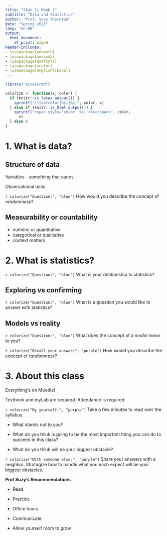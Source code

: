 ```yaml
---
title: "Stat 11 Week 1"
subtitle: "Data and Statistics" 
author: "Prof. Suzy Thornton"
date: "Spring 2023"
lang: "en-GB"
output:
  html_document:
    df_print: paged
header-includes:
- \usepackage{amsmath}
- \usepackage{amssymb}
- \usepackage{amsfonts}
- \usepackage{xcolor}
- \usepackage[english]{babel}
---
```


```r
library("accessrmd")

colorize <- function(x, color) {
  if (knitr::is_latex_output()) {
    sprintf("\\textcolor{%s}{%s}", color, x)
  } else if (knitr::is_html_output()) {
    sprintf("<span style='color: %s;'>%s</span>", color,
      x)
  } else x
}

```



# 1. What is data? 

## Structure of data 

Variables - something that varies 

Observational units 

`r colorize("Question:", "blue")` How would you describe the concept of *randomness*? 


## Measurability or countability 

   - numeric or quantitative 
   - categorical or qualitative 
   - context matters 


# 2. What is statistics? 

`r colorize("Question:", "blue")` What is your relationship to statistics? 



## Exploring vs confirming 

`r colorize("Question:", "blue")` What is a question you would like to answer with statistics? 


## Models vs reality 

`r colorize("Question:", "blue")` What does the concept of a *model* mean to you?

`r colorize("Recall your answer:", "purple")` How would you describe the concept of *randomness*? 


# 3. About this class 

Everything's on Moodle! 

Textbook and myLab are required. Attendance is required. 

`r colorize("By yourself:", "purple")` 
Take a few minutes to read over the syllabus. 

- What stands out to you? 

- What do you think is going to be the most important thing you can do to succeed in this class? 

- What do you think will be your biggest obstacle? 

`r colorize("With someone else:", "purple")` 
Share your answers with a neighbor. Stratagize how to handle what you each expect will be your biggest obstacles. 


**Prof Suzy's Recommendations** 

- Read 

- Practice 

- Office hours 

- Communicate 

- Allow yourself room to grow 
